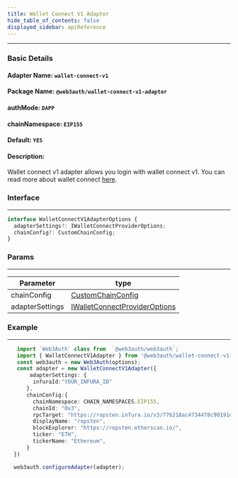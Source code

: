 ```yaml
---
title: Wallet Connect V1 Adapter
hide_table_of_contents: false
displayed_sidebar: apiReference
---
```


---

### Basic Details

#### Adapter Name: `wallet-connect-v1`

#### Package Name: `@web3auth/wallet-connect-v1-adapter`

#### authMode: `DAPP`

#### chainNamespace: `EIP155`

#### Default: `YES`

#### Description:

Wallet connect v1 adapter allows you login with wallet connect v1. You can read more about wallet connect [here](https://docs.walletconnect.com/).

### Interface

---

```ts
interface WalletConnectV1AdapterOptions {
  adapterSettings?: IWalletConnectProviderOptions;
  chainConfig?: CustomChainConfig;
}
```

### Params

---

| Parameter       | type                                                                                                         |
| --------------- | ------------------------------------------------------------------------------------------------------------ |
| chainConfig     | [CustomChainConfig](#common_configuration)                                                                   |
| adapterSettings | [IWalletConnectProviderOptions](https://docs.walletconnect.com/quick-start/dapps/client#initiate-connection) |

### Example

---

```ts
   import `Web3Auth` class from  `@web3auth/web3auth`;
   import { WalletConnectV1Adapter } from '@web3auth/wallet-connect-v1-adapter';
   const web3auth = new Web3Auth(options);
   const adapter = new WalletConnectV1Adapter({
       adapterSettings: {
        infuraId:"YOUR_INFURA_ID"
      },
      chainConfig:{
        chainNamespace: CHAIN_NAMESPACES.EIP155,
        chainId: "0x3",
        rpcTarget: "https://ropsten.infura.io/v3/776218ac4734478c90191dde8cae483c",
        displayName: "ropsten",
        blockExplorer: "https://ropsten.etherscan.io/",
        ticker: "ETH",
        tickerName: "Ethereum",
      }
  })

  web3auth.configureAdapter(adapter);
```
